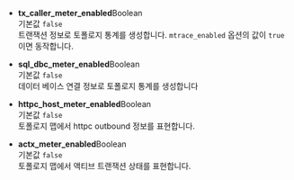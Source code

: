 * **tx_caller_meter_enabled**<span class='type'>Boolean</span><br/>
기본값 `false`<br/>
트랜잭션 정보로 토폴로지 통계를 생성합니다. `mtrace_enabled` 옵션의 값이 `true`이면 동작합니다.

* **sql_dbc_meter_enabled**<span class='type'>Boolean</span><br/>
기본값 `false`<br/>데이터 베이스 연결 정보로 토폴로지 통계를 생성합니다

* **httpc_host_meter_enabled**<span class='type'>Boolean</span><br/>
기본값 `false`<br/>토폴로지 맵에서 httpc outbound 정보를 표현합니다.

* **actx_meter_enabled**<span class='type'>Boolean</span><br/>
기본값 `false`<br/>토폴로지 맵에서 액티브 트랜잭션 상태를 표현합니다.